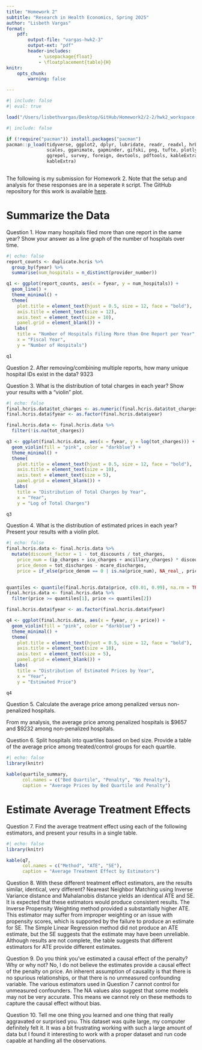 ```yaml
---
title: "Homework 2"
subtitle: "Research in Health Economics, Spring 2025"
author: "Lisbeth Vargas"
format:
    pdf: 
        output-file: "vargas-hwk2-3"
        output-ext: "pdf"
        header-includes: 
            - \usepackage{float}
            - \floatplacement{table}{H}
knitr:
    opts_chunk:
        warning: false

---
```


```r
#| include: false
#| eval: true

load("/Users/lisbethvargas/Desktop/GitHub/Homework2/2-2/hwk2_workspace.Rdata")
```

```r
#| include: false

if (!require("pacman")) install.packages("pacman")
pacman::p_load(tidyverse, ggplot2, dplyr, lubridate, readr, readxl, hrbrthemes, fixest,
               scales, gganimate, gapminder, gifski, png, tufte, plotly, OECD,
               ggrepel, survey, foreign, devtools, pdftools, kableExtra, modelsummary,
               kableExtra)
               
```

The following is my submission for Homework 2. Note that the setup and analysis for these responses are in a seperate `R` script. The GitHub repository for this work is available [here](https://github.com/lisvargasg/Homework2.git).

\newpage
# Summarize the Data

\noindent Question 1. How many hospitals filed more than one report in the same year? Show your answer as a line graph of the number of hospitals over time.<br>

```r
#| echo: false
report_counts <- duplicate.hcris %>%
  group_by(fyear) %>%
  summarise(num_hospitals = n_distinct(provider_number))

q1 <- ggplot(report_counts, aes(x = fyear, y = num_hospitals)) +
  geom_line() +
  theme_minimal() +
  theme(
    plot.title = element_text(hjust = 0.5, size = 12, face = "bold"),  
    axis.title = element_text(size = 12),  
    axis.text = element_text(size = 10),  
    panel.grid = element_blank()) +
   labs(
    title = "Number of Hospitals Filing More than One Report per Year",
    x = "Fiscal Year",
    y = "Number of Hospitals")

q1
``` 
\vspace{1cm}

\noindent Question 2. After removing/combining multiple reports, how many unique hospital IDs exist in the data?
9323 <br>

\newpage

\noindent Question 3. What is the distribution of total charges in each year? Show your results with a “violin” plot.

```r
#| echo: false
final.hcris.data$tot_charges <- as.numeric(final.hcris.data$tot_charges)
final.hcris.data$fyear <- as.factor(final.hcris.data$year)

final.hcris.data <- final.hcris.data %>%
  filter(!is.na(tot_charges))

q3 <- ggplot(final.hcris.data, aes(x = fyear, y = log(tot_charges))) +
  geom_violin(fill = "pink", color = "darkblue") +
  theme_minimal() +
  theme(
    plot.title = element_text(hjust = 0.5, size = 12, face = "bold"),  
    axis.title = element_text(size = 10),  
    axis.text = element_text(size = 5),  
    panel.grid = element_blank()) +
   labs(
    title = "Distribution of Total Charges by Year",
    x = "Year",
    y = "Log of Total Charges")

q3
```
\newpage
\noindent Question 4. What is the distribution of estimated prices in each year? Present your results with a violin plot.

```r
#| echo: false
final.hcris.data <- final.hcris.data %>%
  mutate(discount_factor = 1 - tot_discounts / tot_charges,  
    price_num = (ip_charges + icu_charges + ancillary_charges) * discount_factor - tot_mcare_payment, 
    price_denom = tot_discharges - mcare_discharges, 
    price = if_else(price_denom == 0 | is.na(price_num), NA_real_, price_num / price_denom))
  

quantiles <- quantile(final.hcris.data$price, c(0.01, 0.99), na.rm = TRUE)
final.hcris.data <- final.hcris.data %>%
  filter(price >= quantiles[1], price <= quantiles[2])

final.hcris.data$fyear <- as.factor(final.hcris.data$fyear)

q4 <- ggplot(final.hcris.data, aes(x = fyear, y = price)) +
  geom_violin(fill = "pink", color = "darkblue") +
  theme_minimal() +
  theme(
    plot.title = element_text(hjust = 0.5, size = 12, face = "bold"),  
    axis.title = element_text(size = 10),  
    axis.text = element_text(size = 5),  
    panel.grid = element_blank()) +
   labs(
    title = "Distribution of Estimated Prices by Year",
    x = "Year",
    y = "Estimated Price")

q4
```
\vspace{1cm}

\noindent Question 5. Calculate the average price among penalized versus non-penalized hospitals.

From my analysis, the average price among penalized hospitals is $9657 and $9232 among non-penalized hospitals. 

\vspace{1cm}

\noindent Question 6. Split hospitals into quartiles based on bed size. Provide a table of the average price among treated/control groups for each quartile.

```r
#| echo: false
library(knitr)

kable(quartile_summary, 
      col.names = c("Bed Quartile", "Penalty", "No Penalty"),
      caption = "Average Prices by Bed Quartile and Penalty")
```
\vspace{1.5cm}

# Estimate Average Treatment Effects

\noindent Question 7. Find the average treatment effect using each of the following estimators, and present your results in a single table. 

```r
#| echo: false
library(knitr)

kable(q7, 
      col.names = c("Method", "ATE", "SE"),
      caption = "Average Treatment Effect by Estimators")
```

\vspace{1cm}

\noindent Question 8. With these different treatment effect estimators, are the results similar, identical, very different?
Neareast Neighbor Matching using Inverse Variance distance and Mahalanobis distance yields an identical ATE and SE. It is expected that these estimators would produce consistent results. The Inverse Propensity Weighting method provided a substantially higher ATE. This estimator may suffer from improper weighting or an issue with propensity scores, which is supported by the failure to produce an estimate for SE. The Simple Linear Regression method did not produce an ATE estimate, but the SE suggests that the estimate may have been unreliable. Although results are not complete, the table suggests that different estimators for ATE provide different estimates. 

\vspace{1cm}

\noindent Question 9. Do you think you’ve estimated a causal effect of the penalty? Why or why not?
No, I do not believe the estimates provide a causal effect of the penalty on price. An inherent assumption of causality is that there is no spurious relationships, or that there is no unmeasured confounding variable. The various estimators used in Question 7 cannot control for unmeasured confounders. The NA values also suggest that some models may not be very accurate. This means we cannot rely on these methods to capture the causal effect without bias. 

\vspace{1cm}

\noindent Question 10. Tell me one thing you learned and one thing that really aggravated or surprised you.
This dataset was quite large, my computer definitely felt it. It was a bit frustrating working with such a large amount of data but I found it interesting to work with a proper dataset and run code capable at handling all the observations.  